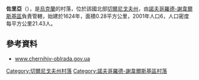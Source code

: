 {{coord|52|16|25|N|33|6|13|E|scale:100000|display=title}}

'''佐里亞'''（{{lang-uk|Зоря}}），是[[烏克蘭|烏克蘭]]的村落，位於該國北部[[切爾尼戈夫州|切爾尼戈夫州]]，由[[諾夫哥羅德-謝韋爾斯基區|諾夫哥羅德-謝韋爾斯基區]]負責管轄，始建於1624年，面積0.28平方公里，2001年人口6，人口密度每平方公里21.43人。

==參考資料==
*[http://www.chernihiv-oblrada.gov.ua/index.php?th=mod&module=7&mod_method=show_item&id=1876 www.chernihiv-oblrada.gov.ua]{{Wayback|url=http://www.chernihiv-oblrada.gov.ua/index.php?th=mod&module=7&mod_method=show_item&id=1876 |date=20131224111044 }}

[[Category:切爾尼戈夫州村落|Category:切爾尼戈夫州村落]]
[[Category:諾夫哥羅德-謝韋爾斯基區村落|Category:諾夫哥羅德-謝韋爾斯基區村落]]


{{Chernihiv-geo-stub}}